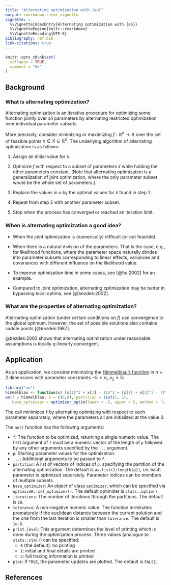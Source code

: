 ---
title: "Alternating optimization with {ao}"
output: rmarkdown::html_vignette
vignette: >
  %\VignetteIndexEntry{Alternating optimization with {ao}}
  %\VignetteEngine{knitr::rmarkdown}
  %\VignetteEncoding{UTF-8}
bibliography: ref.bib
link-citations: true
---

```{r, include = FALSE}
knitr::opts_chunk$set(
  collapse = TRUE,
  comment = "#>"
)
```

## Background

### What is alternating optimization?

Alternating optimization is an iterative procedure for optimizing some function jointly over all parameters by alternating restricted optimization over individual parameter subsets.

More precisely, consider minimizing or maximizing $f:\mathbb{R}^n \to \mathbb{R}$ over the set of feasible points $x \in X \subseteq \mathbb{R}^n$. The underlying algorithm of alternating optimization is as follows:

1. Assign an initial value for $x$.

2. Optimize $f$ with respect to a subset of parameters $\tilde{x}$ while holding the other parameters constant. (Note that alternating optimization is a generalization of joint optimization, where the only parameter subset would be the whole set of parameters.)

3. Replace the values in $x$ by the optimal values for $\tilde{x}$ found in step 2.

4. Repeat from step 2 with another parameter subset.

5. Stop when the process has converged or reached an iteration limit.

### When is alternating optimization a good idea?

- When the joint optimization is (numerically) difficult (or not feasible).

- When there is a natural division of the parameters. That is the case, e.g., for likelihood functions, where the parameter space naturally divides into parameter subsets corresponding to linear effects, variances and covariances with different influence on the likelihood value.

- To improve optimization time in some cases, see [@hu:2002] for an example.

- Compared to joint optimization, alternating optimization may be better in bypassing local optima, see [@bezdek:2002].

### What are the properties of alternating optimization?

Alternating optimization (under certain conditions on $f$) can convergence to the global optimum. However, the set of possible solutions also contains saddle points [@bezdek:1987].

@bezdek:2003 shows that alternating optimization under reasonable assumptions is locally $q$-linearly convergent.

## Application

As an application, we consider minimizing the [Himmelblau's function](https://en.wikipedia.org/wiki/Himmelblau%27s_function) in $n = 2$ dimensions with parameter constraints $-5 \leq x_1, x_2 \leq 5$:

```{r ao}
library("ao")
himmelblau <- function(x) (x[1]^2 + x[2] - 11)^2 + (x[1] + x[2]^2 - 7)^2
ao(f = himmelblau, p = c(0,0), partition = list(1, 2),
   base_optimizer = optimizer_optim(lower = -5, upper = 5, method = "L-BFGS-B"))
```

The call minimizes `f` by alternating optimizing with respect to each parameter separately, where the parameters all are initialized at the value 0. 

The `ao()` function has the following arguments:

* `f`: The function to be optimized, returning a single numeric value. The first argument of `f` must be a numeric vector of the length of `p` followed by any other arguments specified by the `...` argument.
* `p`: Starting parameter values for the optimization.
* `...`: Additional arguments to be passed to `f`.
* `partition`: A list of vectors of indices of `p`, specifying the partition of the alternating optimization. The default is `as.list(1:length(p))`, i.e. each parameter is optimized separately. Parameter indices can be members of multiple subsets.
* `base_optimizer`:  An object of class `optimizer`, which can be specified via `optimizeR::set_optimizer()`. The default optimizer is `stats::optim()`.
* `iterations`: The number of iterations through the partitions. The default is `10`.
* `tolerance`: A non-negative numeric value. The function terminates prematurely if the euclidean distance between the current solution and the one from the last iteration is smaller than `tolerance`. The default is `1e-6`.
* `print.level`: This argument determines the level of printing which is done during the
optimization process. Three values (analogue to `stats::nlm()`) can be specified:
  * `0` (the default): no printing
  * `1`: initial and final details are printed
  * `2`: full tracing information is printed
* `plot`: If `TRUE`, the parameter updates are plotted. The default is `FALSE`.

## References
